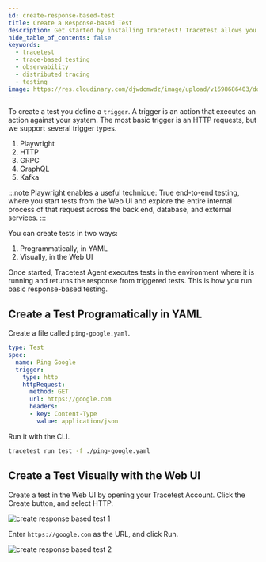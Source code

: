 ```yaml
---
id: create-response-based-test
title: Create a Response-based Test
description: Get started by installing Tracetest! Tracetest allows you to quickly build integration and end-to-end tests, powered by your OpenTelemetry traces.
hide_table_of_contents: false
keywords:
  - tracetest
  - trace-based testing
  - observability
  - distributed tracing
  - testing
image: https://res.cloudinary.com/djwdcmwdz/image/upload/v1698686403/docs/Blog_Thumbnail_14_rsvkmo.jpg
---
```



To create a test you define a `trigger`. A trigger is an action that executes an action against your system. The most basic trigger is an HTTP requests, but we support several trigger types.

1. Playwright
2. HTTP
3. GRPC
4. GraphQL
5. Kafka

:::note 
Playwright enables a useful technique: True end-to-end testing, where you start tests from the Web UI and explore the entire internal process of that request across the back end, database, and external services.
:::

You can create tests in two ways:

1. Programmatically, in YAML
2. Visually, in the Web UI

Once started, Tracetest Agent executes tests in the environment where it is running and returns the response from triggered tests. This is how you run basic response-based testing.

## Create a Test Programatically in YAML

Create a file called `ping-google.yaml`.

```yaml title="ping-google.yaml"
type: Test
spec:
  name: Ping Google
  trigger:
    type: http
    httpRequest:
      method: GET
      url: https://google.com
      headers:
      - key: Content-Type
        value: application/json
```

Run it with the CLI.

```bash title="Terminal"
tracetest run test -f ./ping-google.yaml
```

## Create a Test Visually with the Web UI

Create a test in the Web UI by opening your Tracetest Account. Click the Create button, and select HTTP.

![create response based test 1](https://res.cloudinary.com/djwdcmwdz/image/upload/v1727177155/docs/app.tracetest.io_organizations_ttorg_e66318ba6544b856_environments_ttenv_ed85b0979257d37b_tests_page_1_qc1291.png)

Enter `https://google.com` as the URL, and click Run.

![create response based test 2](https://res.cloudinary.com/djwdcmwdz/image/upload/v1727177429/docs/app.tracetest.io_organizations_ttorg_e66318ba6544b856_environments_ttenv_ed85b0979257d37b_tests_page_1_1_qpqa4w.png)
